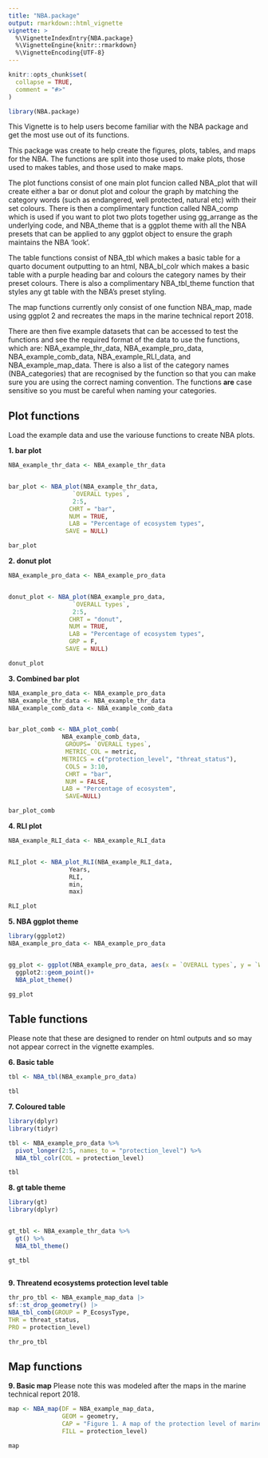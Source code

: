 ```yaml
---
title: "NBA.package"
output: rmarkdown::html_vignette
vignette: >
  %\VignetteIndexEntry{NBA.package}
  %\VignetteEngine{knitr::rmarkdown}
  %\VignetteEncoding{UTF-8}
---
```


```r
knitr::opts_chunk$set(
  collapse = TRUE,
  comment = "#>"
)
```

```r
library(NBA.package)
```

This Vignette is to help users become familiar with the NBA package and get the most use out of its functions. 

This package was create to help create the figures, plots, tables, and maps for the NBA. The functions are split into those used to make plots, those used to makes tables, and those used to make maps. 

The plot functions consist of one main plot funcion called NBA_plot that will create either a bar or donut plot and colour the graph by matching the category words (such as endangered, well protected, natural etc) with their set colours. There is then a complimentary function called NBA_comp which is used if you want to plot two plots together using gg_arrange as the underlying code, and NBA_theme that is a ggplot theme with all the NBA presets that can be applied to any ggplot object to ensure the graph maintains the NBA 'look'. 

The table functions consist of NBA_tbl which makes a basic table for a quarto document outputting to an html, NBA_bl_colr which makes a basic table with a purple heading bar and colours the category names by their preset colours. There is also a complimentary NBA_tbl_theme function that styles any gt table with the NBA's preset styling. 

The map functions currently only consist of one function NBA_map, made using ggplot 2 and recreates the maps in the marine technical report 2018. 

There are then five example datasets that can be accessed to test the functions and see the required format of the data to use the functions, which are: NBA_example_thr_data, NBA_example_pro_data, NBA_example_comb_data, NBA_example_RLI_data, and NBA_example_map_data. There is also a list of the category names (NBA_categories) that are recognised by the function so that you can make sure you are using the correct naming convention. The functions **are** case sensitive so you must be careful when naming your categories.


## Plot functions

Load the example data and use the variouse functions to create NBA plots. 

**1. bar plot**

```r
NBA_example_thr_data <- NBA_example_thr_data


bar_plot <- NBA_plot(NBA_example_thr_data,
                  `OVERALL types`,
                  2:5,
                 CHRT = "bar",
                 NUM = TRUE,
                 LAB = "Percentage of ecosystem types",
                SAVE = NULL)

bar_plot


```

**2. donut plot**

```r
NBA_example_pro_data <- NBA_example_pro_data


donut_plot <- NBA_plot(NBA_example_pro_data,
                  `OVERALL types`,
                  2:5,
                 CHRT = "donut",
                 NUM = TRUE,
                 LAB = "Percentage of ecosystem types",
                 GRP = F,
                SAVE = NULL)

donut_plot


```

**3. Combined bar plot**

```r
NBA_example_pro_data <- NBA_example_pro_data
NBA_example_thr_data <- NBA_example_thr_data
NBA_example_comb_data <- NBA_example_comb_data


bar_plot_comb <- NBA_plot_comb(
               NBA_example_comb_data,
                GROUPS= `OVERALL types`,
                METRIC_COL = metric,
               METRICS = c("protection_level", "threat_status"),
                COLS = 3:10,
                CHRT = "bar",
                NUM = FALSE,
               LAB = "Percentage of ecosystem",
                SAVE=NULL)

bar_plot_comb


```

**4. RLI plot**

```r
NBA_example_RLI_data <- NBA_example_RLI_data


RLI_plot <- NBA_plot_RLI(NBA_example_RLI_data,
                 Years, 
                 RLI, 
                 min, 
                 max)

RLI_plot


```

**5. NBA ggplot theme**

```r
library(ggplot2)
NBA_example_pro_data <- NBA_example_pro_data


gg_plot <- ggplot(NBA_example_pro_data, aes(x = `OVERALL types`, y = `Well Protected`))+
  ggplot2::geom_point()+
  NBA_plot_theme()

gg_plot


```


## Table functions
Please note that these are designed to render on html outputs and so may not appear correct in the vignette examples. 



**6. Basic table**
```r

tbl <- NBA_tbl(NBA_example_pro_data)

tbl

```

**7. Coloured table**

```r

library(dplyr)
library(tidyr)

tbl <- NBA_example_pro_data %>% 
  pivot_longer(2:5, names_to = "protection_level") %>% 
  NBA_tbl_colr(COL = protection_level)

tbl
```


**8. gt table theme**

```r
library(gt)
library(dplyr)


gt_tbl <- NBA_example_thr_data %>% 
  gt() %>% 
  NBA_tbl_theme()

gt_tbl
  
```

**9. Threatend ecosystems protection level table**

```r
thr_pro_tbl <- NBA_example_map_data |>
sf::st_drop_geometry() |>
NBA_tbl_comb(GROUP = P_EcosysType,
THR = threat_status,
PRO = protection_level)

thr_pro_tbl
```



## Map functions


**9. Basic map**
Please note this was modeled after the maps in the marine technical report 2018.

```r

map <- NBA_map(DF = NBA_example_map_data,
               GEOM = geometry, 
               CAP = "Figure 1. A map of the protection level of marine pelagic ecosystem types in South Africa", 
               FILL = protection_level)

map
```









